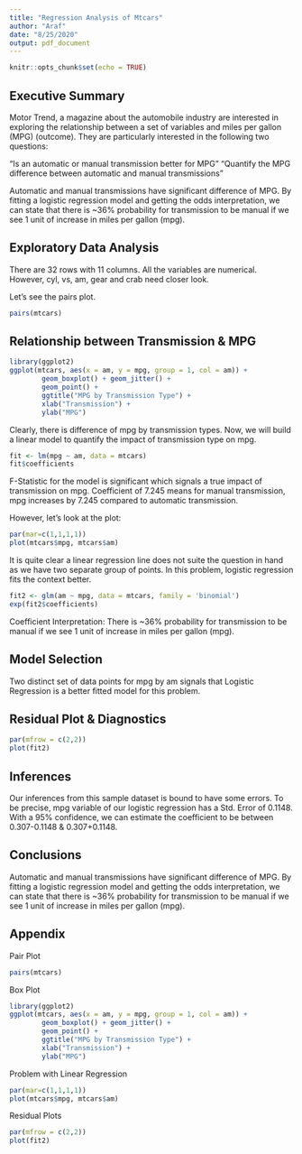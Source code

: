 ```yaml
---
title: "Regression Analysis of Mtcars"
author: "Araf"
date: "8/25/2020"
output: pdf_document
---
```


```r
knitr::opts_chunk$set(echo = TRUE)
```

## Executive Summary

Motor Trend, a magazine about the automobile industry are interested in exploring the relationship between a set of variables and miles per gallon (MPG) (outcome). They are particularly interested in the following two questions:

“Is an automatic or manual transmission better for MPG”
"Quantify the MPG difference between automatic and manual transmissions"

Automatic and manual transmissions have significant difference of MPG. By fitting a logistic regression model and getting the odds interpretation, we can state that there is ~36% probability for transmission to be manual if we see 1 unit of increase in miles per gallon (mpg).

## Exploratory Data Analysis

There are 32 rows with 11 columns. All the variables are numerical. However, cyl, vs, am, gear and crab need closer look.

Let's see the pairs plot.

```r
pairs(mtcars)
```

## Relationship between Transmission & MPG

```r
library(ggplot2)
ggplot(mtcars, aes(x = am, y = mpg, group = 1, col = am)) +
        geom_boxplot() + geom_jitter() +
        geom_point() +
        ggtitle("MPG by Transmission Type") + 
        xlab("Transmission") + 
        ylab("MPG")
```

Clearly, there is difference of mpg by transmission types. Now, we will build a linear model to quantify the impact of transmission type on mpg.

```r
fit <- lm(mpg ~ am, data = mtcars)
fit$coefficients
```

F-Statistic for the model is significant which signals a true impact of transmission on mpg. Coefficient of 7.245 means for manual transmission, mpg increases by 7.245 compared to automatic transmission.

However, let's look at the plot:

```r
par(mar=c(1,1,1,1))
plot(mtcars$mpg, mtcars$am)
```

It is quite clear a linear regression line does not suite the question in hand as we have two separate group of points. In this problem, logistic regression fits the context better.

```r
fit2 <- glm(am ~ mpg, data = mtcars, family = 'binomial')
exp(fit2$coefficients)
```

Coefficient Interpretation: There is ~36% probability for transmission to be manual if we see 1 unit of increase in miles per gallon (mpg).

## Model Selection

Two distinct set of data points for mpg by am signals that Logistic Regression is a better fitted model for this problem.

## Residual Plot & Diagnostics

```r
par(mfrow = c(2,2))
plot(fit2)
```

## Inferences

Our inferences from this sample dataset is bound to have some errors. To be precise, mpg variable of our logistic regression has a Std. Error of 0.1148. With a 95% confidence, we can estimate the coefficient to be between 0.307-0.1148 & 0.307+0.1148.

## Conclusions

Automatic and manual transmissions have significant difference of MPG. By fitting a logistic regression model and getting the odds interpretation, we can state that there is ~36% probability for transmission to be manual if we see 1 unit of increase in miles per gallon (mpg).

\newpage
## Appendix

Pair Plot

```r
pairs(mtcars)
```

\newpage
Box Plot

```r
library(ggplot2)
ggplot(mtcars, aes(x = am, y = mpg, group = 1, col = am)) +
        geom_boxplot() + geom_jitter() +
        geom_point() +
        ggtitle("MPG by Transmission Type") + 
        xlab("Transmission") + 
        ylab("MPG")
```

\newpage
Problem with Linear Regression

```r
par(mar=c(1,1,1,1))
plot(mtcars$mpg, mtcars$am)
```

Residual Plots

```r
par(mfrow = c(2,2))
plot(fit2)
```